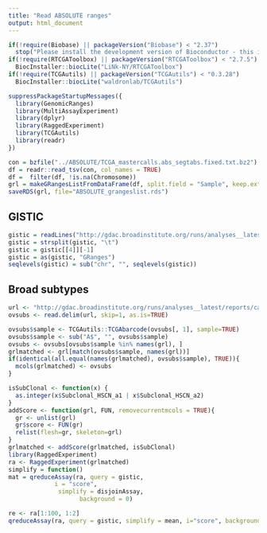 ```yaml
---
title: "Read ABSOLUTE ranges"
output: html_document
---
```



```r
if(!require(Biobase) || packageVersion("Biobase") < "2.37")
  stop("Please install the development version of Bioconductor - this is cutting-edge stuff!")
if(!require(RTCGAToolbox) || packageVersion("RTCGAToolbox") < "2.7.5")
  BiocInstaller::biocLite("LiNk-NY/RTCGAToolbox")
if(!require(TCGAutils) || packageVersion("TCGAutils") < "0.3.28")
  BiocInstaller::biocLite("waldronlab/TCGAutils")
```

```r
suppressPackageStartupMessages({
  library(GenomicRanges)
  library(MultiAssayExperiment)
  library(dplyr)
  library(RaggedExperiment)
  library(TCGAutils)
  library(readr)
})
```

```r
con = bzfile("../ABSOLUTE/TCGA_mastercalls.abs_segtabs.fixed.txt.bz2")
df = readr::read_tsv(con, col_names = TRUE)
df =  filter(df, !is.na(Chromosome))
grl = makeGRangesListFromDataFrame(df, split.field = "Sample", keep.extra.columns = TRUE) 
saveRDS(grl, file="ABSOLUTE_grangeslist.rds")
```

## GISTIC
```r
gistic = readLines("http://gdac.broadinstitute.org/runs/analyses__latest/reports/cancer/OV-TP/CopyNumber_Gistic2/amp_genes.conf_99.txt")
gistic = strsplit(gistic, "\t")
gistic = gistic[[4]][-1]
gistic = as(gistic, "GRanges")
seqlevels(gistic) = sub("chr", "", seqlevels(gistic))
```


## Broad subtypes


```r
url <- "http://gdac.broadinstitute.org/runs/analyses__latest/reports/cancer/OV-TP/mRNA_Clustering_CNMF/OV-TP.bestclus.txt"
ovsubs <- read.delim(url, skip=1, as.is=TRUE)
```

```r
ovsubs$sample <- TCGAutils::TCGAbarcode(ovsubs[, 1], sample=TRUE)
ovsubs$sample <- sub("A$", "", ovsubs$sample)
ovsubs <- ovsubs[ovsubs$sample %in% names(grl), ]
grlmatched <- grl[match(ovsubs$sample, names(grl))]
if(identical(all.equal(names(grlmatched), ovsubs$sample), TRUE)){
  mcols(grlmatched) <- ovsubs
}

isSubClonal <- function(x) {
  as.integer(x$Subclonal_HSCN_a1 | x$Subclonal_HSCN_a2)
}
addScore <- function(grl, FUN, removecurrentmcols = TRUE){
  gr <- unlist(grl)
  gr$score <- FUN(gr)
  relist(flesh=gr, skeleton=grl)
}
grlmatched <- addScore(grlmatched, isSubClonal)
library(RaggedExperiment)
ra <- RaggedExperiment(grlmatched)
simplify = function()
mat = qreduceAssay(ra, query = gistic,
             i = "score",
              simplify = disjoinAssay,
                    background = 0)

re <- ra[1:100, 1:2]
qreduceAssay(ra, query = gistic, simplify = mean, i="score", background = 0)
```

